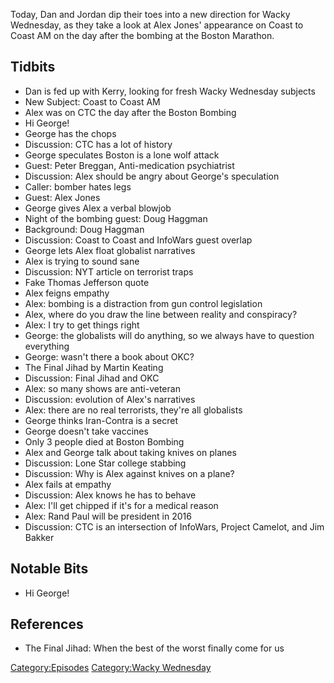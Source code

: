 {{DEFAULTSORT:
    #_EPISODE_0359:It's All Legs
}}{{Episode
    | title           = It's All Legs
    | caption         = [https://knowledgefight.libsyn.com/knowledge-fight-its-all-legs Listen to this episode on Libsyn]
    | episodeNumber   = 359
    | length          = 01:48:51
    | airDate         = October 23, 2019
    | episodeType     = [[:Category:Wacky Wednesday|Wacky Wednesday]]
    | appearance      = [[George Noory]], [[Peter Breggan]], [[Alex Jones]], [[Doug Haggman]], [[Martin Keating]]
    | previousEpisode = [[358: October 18, 2019]]
    | nextEpisode     = [[360: October 23, 2019]]
}}

{{Stub}}

Today, Dan and Jordan dip their toes into a new direction for Wacky Wednesday, as they take a look at Alex Jones' appearance on Coast to Coast AM on the day after the bombing at the Boston Marathon.

==Tidbits==

*Dan is fed up with Kerry, looking for fresh Wacky Wednesday subjects
*New Subject: Coast to Coast AM
*Alex was on CTC the day after the Boston Bombing
*Hi George!
*George has the chops
*Discussion: CTC has a lot of history
*George speculates Boston is a lone wolf attack
*Guest: Peter Breggan, Anti-medication psychiatrist
*Discussion: Alex should be angry about George's speculation
*Caller: bomber hates legs
*Guest: Alex Jones
*George gives Alex a verbal blowjob
*Night of the bombing guest: Doug Haggman
*Background: Doug Haggman
*Discussion: Coast to Coast and InfoWars guest overlap
*George lets Alex float globalist narratives
*Alex is trying to sound sane
*Discussion: NYT article on terrorist traps
*Fake Thomas Jefferson quote
*Alex feigns empathy
*Alex: bombing is a distraction from gun control legislation
*Alex, where do you draw the line between reality and conspiracy?
*Alex: I try to get things right
*George: the globalists will do anything, so we always have to question everything
*George: wasn't there a book about OKC?
*The Final Jihad by Martin Keating
*Discussion: Final Jihad and OKC
*Alex: so many shows are anti-veteran
*Discussion: evolution of Alex's narratives
*Alex: there are no real terrorists, they're all globalists
*George thinks Iran-Contra is a secret
*George doesn't take vaccines
*Only 3 people died at Boston Bombing
*Alex and George talk about taking knives on planes
*Discussion: Lone Star college stabbing
*Discussion: Why is Alex against knives on a plane?
*Alex fails at empathy
*Discussion: Alex knows he has to behave
*Alex: I'll get chipped if it's for a medical reason
*Alex: Rand Paul will be president in 2016
*Discussion: CTC is an intersection of InfoWars, Project Camelot, and Jim Bakker

==Notable Bits==

*Hi George!

==References==

*The Final Jihad: When the best of the worst finally come for us

[[Category:Episodes]]
[[Category:Wacky Wednesday]]